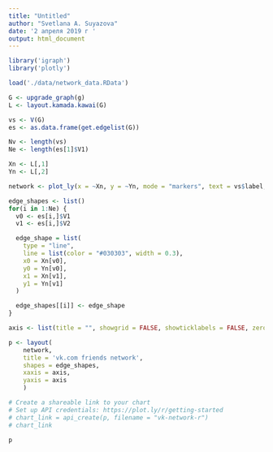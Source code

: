 ```yaml
---
title: "Untitled"
author: "Svetlana A. Suyazova"
date: '2 апреля 2019 г '
output: html_document
---
```


```r
library('igraph')
library('plotly')
```

```r

load('./data/network_data.RData')

G <- upgrade_graph(g)
L <- layout.kamada.kawai(G)

vs <- V(G)
es <- as.data.frame(get.edgelist(G))

Nv <- length(vs)
Ne <- length(es[1]$V1)

Xn <- L[,1]
Yn <- L[,2]

network <- plot_ly(x = ~Xn, y = ~Yn, mode = "markers", text = vs$label, hoverinfo = "text")

edge_shapes <- list()
for(i in 1:Ne) {
  v0 <- es[i,]$V1
  v1 <- es[i,]$V2

  edge_shape = list(
    type = "line",
    line = list(color = "#030303", width = 0.3),
    x0 = Xn[v0],
    y0 = Yn[v0],
    x1 = Xn[v1],
    y1 = Yn[v1]
  )

  edge_shapes[[i]] <- edge_shape
}

axis <- list(title = "", showgrid = FALSE, showticklabels = FALSE, zeroline = FALSE)

p <- layout(
    network,
    title = 'vk.com friends network', 
    shapes = edge_shapes,
    xaxis = axis, 
    yaxis = axis
    )

# Create a shareable link to your chart
# Set up API credentials: https://plot.ly/r/getting-started
# chart_link = api_create(p, filename = "vk-network-r")
# chart_link

p
```


